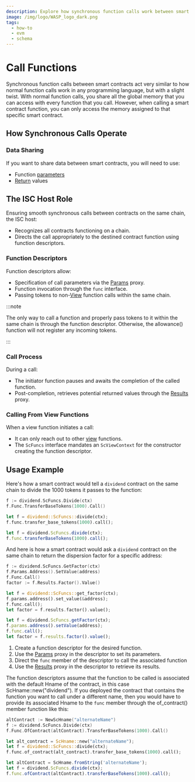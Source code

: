 ```yaml
---
description: Explore how synchronous function calls work between smart contracts, highlighting the role of function descriptors in parameter and token passage, and understanding the ISC host's role in this procedure.
image: /img/logo/WASP_logo_dark.png
tags:
  - how-to
  - evm
  - schema
---
```



# Call Functions

Synchronous function calls between smart contracts act very similar to how normal function calls work in any programming language,
but with a slight twist.
With normal function calls, you share all the global memory that you can access with every function that you call.
However, when calling a smart contract function,
you can only access the memory assigned to that specific smart contract.

## How Synchronous Calls Operate

### Data Sharing

If you want to share data between smart contracts, you will need to use:

- Function [parameters](params.mdx)
- [Return](results.mdx) values

## The ISC Host Role

Ensuring smooth synchronous calls between contracts on the same chain, the ISC host:

- Recognizes all contracts functioning on a chain.
- Directs the call appropriately to the destined contract function using function descriptors.

### Function Descriptors

Function descriptors allow:

- Specification of call parameters via the [Params](params.mdx) proxy.
- Function invocation through the `func` interface.
- Passing tokens to non-[View](views.mdx) function calls within the same chain.

:::note

The only way to call a function and properly pass tokens to it within the same chain is through the function descriptor.
Otherwise, the allowance() function will not register any incoming tokens.

:::

### Call Process

During a call:

- The initiator function pauses and awaits the completion of the called function.
- Post-completion, retrieves potential returned values through the [Results](results.mdx) proxy.

### Calling From View Functions

When a view function initiates a call:

- It can only reach out to other [view](views.mdx) functions.
- The `ScFuncs` interface mandates an `ScViewContext` for the constructor creating the function descriptor.

## Usage Example

Here's how a smart contract would tell a `dividend` contract on the same chain to divide the 1000 tokens it passes to the function:

<Tabs groupId="language" queryString>

<TabItem value="go" label="Go">

```go
f := dividend.ScFuncs.Divide(ctx)
f.Func.TransferBaseTokens(1000).Call()
```

</TabItem>
<TabItem value="rust" label="Rust">

```rust
let f = dividend::ScFuncs::divide(ctx);
f.func.transfer_base_tokens(1000).call();
```

</TabItem>
<TabItem value="typescript" label="Typescript">

```ts
let f = dividend.ScFuncs.divide(ctx);
f.func.transferBaseTokens(1000).call();
```

</TabItem>
</Tabs>

And here is how a smart contract would ask a `dividend` contract on the same chain to
return the dispersion factor for a specific address:

<Tabs groupId="language" queryString>

<TabItem value="go" label="Go">

```go
f := dividend.ScFuncs.GetFactor(ctx)
f.Params.Address().SetValue(address)
f.Func.Call()
factor := f.Results.Factor().Value()
```

</TabItem>
<TabItem value="rust" label="Rust">

```rust
let f = dividend::ScFuncs::get_factor(ctx);
f.params.address().set_value(&address);
f.func.call();
let factor = f.results.factor().value();
```

</TabItem>
<TabItem value="typescript" label="Typescript">

```ts
let f = dividend.ScFuncs.getFactor(ctx);
f.params.address().setValue(address);
f.func.call();
let factor = f.results.factor().value();
```

</TabItem>
</Tabs>

1. Create a function descriptor for the desired function.
2. Use the [Params](params.mdx) proxy in the descriptor to set its parameters.
3. Direct the `func` member of the descriptor to call the associated function
4. Use the [Results](results.mdx) proxy in the descriptor to retrieve its results.

The function descriptors assume that the function to be called is associated with the
default Hname of the contract, in this case ScHname::new("dividend"). If you deployed the
contract that contains the function you want to call under a different name, then you
would have to provide its associated Hname to the `func` member through the of_contract()
member function like this:

<Tabs groupId="language" queryString>

<TabItem value="go" label="Go">

```go
altContract := NewScHname("alternateName")
f := dividend.ScFuncs.Divide(ctx)
f.Func.OfContract(altContract).TransferBaseTokens(1000).Call()
```

</TabItem>
<TabItem value="rust" label="Rust">

```rust
let alt_contract = ScHname::new("alternateName");
let f = dividend::ScFuncs::divide(ctx);
f.func.of_contract(alt_contract).transfer_base_tokens(1000).call();
```

</TabItem>
<TabItem value="typescript" label="Typescript">

```ts
let altContract = ScHname.fromString('alternateName');
let f = dividend.ScFuncs.divide(ctx);
f.func.ofContract(altContract).transferBaseTokens(1000).call();
```

</TabItem>
</Tabs>
